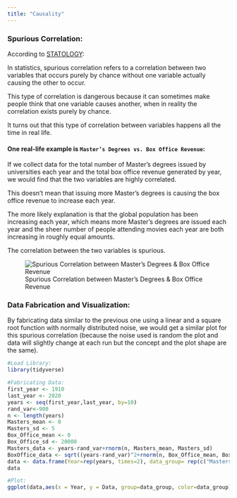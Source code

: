 ```yaml
---
title: "Causality"
---
```

### Spurious Correlation:  

According to [STATOLOGY](https://www.statology.org/spurious-correlation-examples/):  

In statistics, spurious correlation refers to a correlation between two variables that occurs purely by chance without one variable actually causing the other to occur.  

This type of correlation is dangerous because it can sometimes make people think that one variable causes another, when in reality the correlation exists purely by chance.  

It turns out that this type of correlation between variables happens all the time in real life.

#### One real-life example is **`Master’s Degrees vs. Box Office Revenue`**:  

If we collect data for the total number of Master’s degrees issued by universities each year and the total box office revenue generated by year, we would find that the two variables are highly correlated.  

This doesn’t mean that issuing more Master’s degrees is causing the box office revenue to increase each year.  

The more likely explanation is that the global population has been increasing each year, which means more Master’s degrees are issued each year and the sheer number of people attending movies each year are both increasing in roughly equal amounts.   

The correlation between the two variables is spurious.  

![Spurious Correlation between Master's Degrees & Box Office Revenue ](../../assets/img/04 Causality/Masters Degrees vs Box Office Revenue.png)  

### Data Fabrication and Visualization:  

By fabricating data similar to the previous one using a linear and a square root function with normally distributed noise, we would get a similar plot for this spurious correlation (because the noise used is random the plot and data will slightly change at each run but the concept and the plot shape are the same).  

```r
#Load Library:
library(tidyverse)  

#Fabricating Data:
first_year <- 1910
last_year <- 2020 
years <- seq(first_year,last_year, by=10)
rand_var<-900
n <- length(years)
Masters_mean <- 0
Masters_sd <- 5
Box_Office_mean <- 0
Box_Office_sd <- 20000
Masters_data <- years-rand_var+rnorm(n, Masters_mean, Masters_sd)
BoxOffice_data <- sqrt((years-rand_var)^2+rnorm(n, Box_Office_mean, Box_Office_sd))
data <- data.frame(Year=rep(years, times=2), data_group= rep(c("Masters_Degree_Issued","Box_Office_Revenue"),each=n) ,Data=c(Masters_data,BoxOffice_data) )
data

#Plot:
ggplot(data,aes(x = Year, y = Data, group=data_group, color=data_group)) +  geom_line()
```

